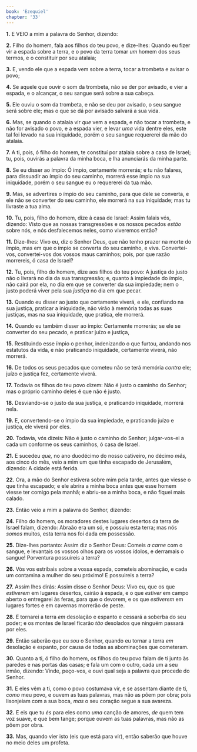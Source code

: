 ```yaml
---
book: 'Ezequiel'
chapter: '33'
---
```


**1.** E VEIO a mim a palavra do Senhor, dizendo:

**2.** Filho do homem, fala aos filhos do teu povo, e dize-lhes: Quando eu fizer vir a espada sobre a terra, e o povo da terra tomar *um* homem dos seus termos, e o constituir por seu atalaia;

**3.** E, vendo ele que a espada vem sobre a terra, tocar a trombeta e avisar o povo;

**4.** Se aquele que ouvir o som da trombeta, não se der por avisado, e vier a espada, e o alcançar, o seu sangue será sobre a sua cabeça.

**5.** Ele ouviu o som da trombeta, e não se deu por avisado, o seu sangue será sobre ele; mas o que se dá por avisado salvará a sua vida.

**6.** Mas, se quando o atalaia vir *que* vem a espada, e não tocar a trombeta, e não for avisado o povo, e a espada vier, e levar *uma* vida dentre eles, este tal foi levado na sua iniquidade, porém o seu sangue requererei da mão do atalaia.

**7.** A ti, pois, ó filho do homem, te constituí por atalaia sobre a casa de Israel; tu, pois, ouvirás a palavra da minha boca, e lha anunciarás da minha parte.

**8.** Se eu disser ao ímpio: Ó ímpio, certamente morrerás; e tu não falares, para dissuadir ao ímpio do seu caminho, morrerá esse ímpio na sua iniquidade, porém o seu sangue eu o requererei da tua mão.

**9.** Mas, se advertires o ímpio do seu caminho, para que dele se converta, e ele não se converter do seu caminho, ele morrerá na sua iniquidade; mas tu livraste a tua alma.

**10.** Tu, pois, filho do homem, dize à casa de Israel: Assim falais vós, dizendo: Visto que as nossas transgressões e os nossos pecados *estão* sobre nós, e nós desfalecemos neles, como viveremos então?

**11.** Dize-lhes: Vivo eu, diz o Senhor Deus, que não tenho prazer na morte do ímpio, mas em que o ímpio se converta do seu caminho, e viva. Convertei-vos, convertei-vos dos vossos maus caminhos; pois, por que razão morrereis, ó casa de Israel?

**12.** Tu, pois, filho do homem, dize aos filhos do teu povo: A justiça do justo não o livrará no dia da sua transgressão; e, quanto à impiedade do ímpio, não cairá por ela, no dia em que se converter da sua impiedade; nem o justo poderá viver pela sua *justiça* no dia em que pecar.

**13.** Quando eu disser ao justo que certamente viverá, e ele, confiando na sua justiça, praticar a iniquidade, não virão à memória todas as suas justiças, mas na sua iniquidade, que pratica, ele morrerá.

**14.** Quando eu também disser ao ímpio: Certamente morrerás; se ele se converter do seu pecado, e praticar juízo e justiça,

**15.** Restituindo esse ímpio o penhor, indenizando o que furtou, andando nos estatutos da vida, e não praticando iniquidade, certamente viverá, não morrerá.

**16.** De todos os seus pecados que cometeu não se terá memória *contra* ele; juízo e justiça fez, certamente viverá.

**17.** Todavia os filhos do teu povo dizem: Não é justo o caminho do Senhor; mas o próprio caminho deles é que não é justo.

**18.** Desviando-se o justo da sua justiça, e praticando iniquidade, morrerá nela.

**19.** E, convertendo-se o ímpio da sua impiedade, e praticando juízo e justiça, ele viverá por eles.

**20.** Todavia, vós dizeis: Não é justo o caminho do Senhor; julgar-vos-ei a cada um conforme os seus caminhos, ó casa de Israel.

**21.** E sucedeu *que,* no ano duodécimo do nosso cativeiro, no décimo *mês,* aos cinco do mês, veio a mim um que tinha escapado de Jerusalém, dizendo: A cidade está ferida.

**22.** Ora, a mão do Senhor estivera sobre mim pela tarde, antes que viesse o que tinha escapado; e ele abrira a minha boca antes que esse homem viesse ter comigo pela manhã; e abriu-se a minha boca, e não fiquei mais calado.

**23.** Então veio a mim a palavra do Senhor, dizendo:

**24.** Filho do homem, os moradores destes lugares desertos da terra de Israel falam, dizendo: Abraão era um só, e possuiu esta terra; mas nós *somos* muitos, esta terra nos foi dada em possessão.

**25.** Dize-lhes portanto: Assim diz o Senhor Deus: Comeis *a carne* com o sangue, e levantais os vossos olhos para os vossos ídolos, e derramais o sangue! Porventura possuireis a terra?

**26.** Vós vos estribais sobre a vossa espada, cometeis abominação, e cada um contamina a mulher do seu próximo! E possuireis a terra?

**27.** Assim lhes dirás: Assim disse o Senhor Deus: Vivo eu, que os que *estiverem* em lugares desertos, cairão à espada, e o que *estiver* em campo aberto o entregarei às feras, para que o devorem, e os que *estiverem* em lugares fortes e em cavernas morrerão de peste.

**28.** E tornarei a terra *em* desolação e espanto e cessará a soberba do seu poder; e os montes de Israel ficarão *tão* desolados que ninguém passará por eles.

**29.** Então saberão que eu *sou* o Senhor, quando eu tornar a terra *em* desolação e espanto, por causa de todas as abominações que cometeram.

**30.** Quanto a ti, ó filho do homem, os filhos do teu povo falam de ti junto às paredes e nas portas das casas; e fala um com o outro, cada um a seu irmão, dizendo: Vinde, peço-vos, e ouvi qual seja a palavra que procede do Senhor.

**31.** E eles vêm a ti, como o povo costumava vir, e se assentam diante de ti, *como* meu povo, e ouvem as tuas palavras, mas não as põem por obra; pois lisonjeiam com a sua boca, *mas* o seu coração segue a sua avareza.

**32.** E eis que tu *és* para eles como *uma* canção de amores, *de* quem tem voz suave, e que bem tange; porque ouvem as tuas palavras, mas não as põem por obra.

**33.** Mas, quando vier isto (eis que está para vir), então saberão que houve no meio deles um profeta.